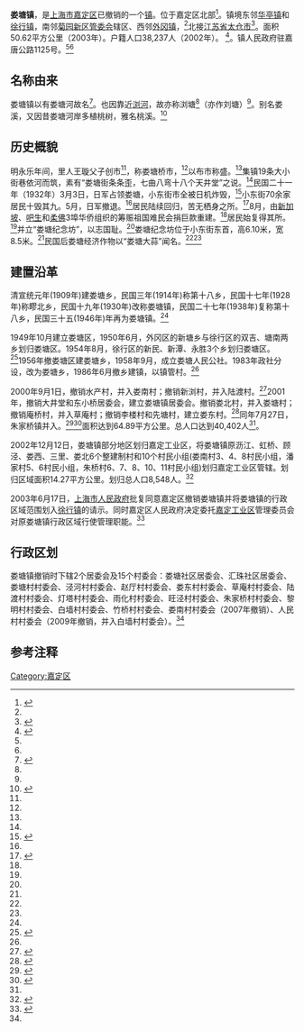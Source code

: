 {{中国乡级行政区
|行政区全称 = 娄塘镇
|景观照片文件名 = Loutang Jinianfang.jpg
|景观照片描述 = 娄塘纪念坊背面
|汉语拼音 = 
|其他语言 = 
|其他语言名称 = 
|位置图文件名 = 
|位置图描述 = 
|自定义图片=
|上级行政区 = [[上海市|上海市]][[嘉定区|嘉定区]]
|行政区类别 = 镇
|行政区划代码 = 
|行政区划 = 18
|村委会 = 16
|居委会 = 2
|建置时间 = 1930年
|领导职位 = 
|领导名称 = 
|政府驻地 = 嘉唐公路1125号
|毗邻 = [[嘉定区|嘉定区]][[华亭镇_(上海市)|华亭镇]]、[[徐行镇|徐行镇]]、[[菊园新区|菊园新区管委会]]、[[外冈镇|外冈镇]]、[[北蔡镇|北蔡镇]]、[[江苏省|江苏省]][[太仓市|太仓市]][[城厢镇_(太仓市)|城厢镇]]、[[陆渡镇|经济开发区]]
|总面积 = 50.62[[平方公里|平方公里]]
|总人口 = 31,854人<sup>（2003年）</sup>
|户籍人口 = 38,237人
|户籍人口年份 = 2002年
|常住人口 = 
|常住人口年份 = 
|人口密度 =
|GDP = 
|邮政编码 = 201807
|电话区号 = 21
|官方网站 =  
|网站名称 = 
}}

'''娄塘镇'''，是[[上海市|上海市]][[嘉定区|嘉定区]]已撤销的一个[[镇|镇]]。位于嘉定区北部<ref name="上海地名志">{{Cite web |url=http://shtong.gov.cn/newsite/node2/node2245/node70862/node70868/node70908/node70912/userobject1ai73656.html |title=《上海地名志》>>第二篇 政区地名>>第二章 街道、镇、乡>>第二节 镇、乡 |access-date=2019-04-15 |archive-date=2020-09-26 |archive-url=https://web.archive.org/web/20200926160556/http://www.shtong.gov.cn/newsite/node2/node2245/node70862/node70868/node70908/node70912/userobject1ai73656.html |dead-url=no }}</ref>。镇境东邻[[华亭镇_(上海市)|华亭镇]]和[[徐行镇|徐行镇]]，南邻[[菊园新区|菊园新区管委会]]辖区、西邻[[外冈镇|外冈镇]]，<ref name="上海地名志"/>北接[[江苏省|江苏省]][[太仓市|太仓市]]<ref name="嘉定县续志">{{Cite web |url=http://shtong.gov.cn/newsite/node2/node4/node2250/node72324/node72329/node72370/userobject1ai79909.html |title=《嘉定县续志》>>第一章 县域区划>>第三节 乡镇概况 |access-date=2019-04-15 |archive-date=2020-09-26 |archive-url=https://web.archive.org/web/20200926151008/http://www.shtong.gov.cn/newsite/node2/node4/node2250/node72324/node72329/node72370/userobject1ai79909.html |dead-url=no }}</ref>。面积50.62平方公里（2003年）。户籍人口38,237人（2002年）。
<ref name="嘉定年鉴2003">{{Cite web |url=http://dangan.jiading.gov.cn/platformData/infoplat/pub/jddaweb_2522/88-04/2003/nr/28.htm |title=《嘉定年鉴2003》 镇·街道·新区 |access-date=2014-11-13 |archive-date=2014-11-13 |archive-url=https://web.archive.org/web/20141113074837/http://dangan.jiading.gov.cn/platformData/infoplat/pub/jddaweb_2522/88-04/2003/nr/28.htm |dead-url=no }}</ref>。镇人民政府驻嘉唐公路1125号。<ref name="嘉定年鉴2002"/><ref name="嘉定年鉴2003"/>

== 名称由来 ==
娄塘镇以有娄塘河故名<ref name="嘉定县志">{{Cite web |url=http://shtong.gov.cn/newsite/node2/node4/node2250/node4424/node13494/node13594/node15443/userobject1ai39605.html |title=《嘉定县志》>>卷一 建置区划>>第三章 县属镇概况>>第四节 娄塘镇 |access-date=2019-04-15 |archive-date=2020-01-18 |archive-url=https://web.archive.org/web/20200118235415/http://www.shtong.gov.cn/Newsite/node2/node4/node2250/node4424/node13494/node13594/node15443/userobject1ai39605.html |dead-url=no }}</ref>。也因靠近[[娄江|浏河]]，故亦称浏塘<ref name="嘉定县续志"/>（亦作刘塘）<ref name="居民点"/>。别名娄溪，又因昔娄塘河岸多植桃树，雅名桃溪。<ref name="居民点">{{Cite web |url=http://shtong.gov.cn/newsite/node2/node2245/node70862/node70869/node70913/node70917/userobject1ai73701.html |title=《上海地名志》>>第三篇 居民地地名>>第一章 居民点>>第二节 市区(二)：嘉定区 |access-date=2019-04-15 |archive-date=2020-12-01 |archive-url=https://web.archive.org/web/20201201091958/http://www.shtong.gov.cn/Newsite/node2/node2245/node70862/node70869/node70913/node70917/userobject1ai73701.html |dead-url=no }}</ref>

== 历史概貌 ==
明永乐年间，里人王璇父子创市<ref name="嘉定县志"/>，称娄塘桥市，<ref name="居民点"/>以布市称盛。<ref name="嘉定县续志"/>集镇19条大小街巷依河而筑，素有“娄塘街条条歪，七曲八弯十八个天井堂”之说。<ref name="嘉定县续志"/>民国二十一年（1932年）3月3日，日军占领娄塘，小东街市全被日机炸毁，<ref name="文博事业">{{Cite web |url=http://shtong.gov.cn/newsite/node2/node4/node2250/node72324/node72359/node72405/userobject1ai79958.html |title=《嘉定县续志》>>第三十一章 文化>>第五节 文博事业 |access-date=2019-04-15 |archive-date=2016-04-25 |archive-url=https://web.archive.org/web/20160425093926/http://www.shtong.gov.cn/Newsite/node2/node4/node2250/node72324/node72359/node72405/userobject1ai79958.html |dead-url=no }}</ref>小东街70余家居民十毁其九。5月，日军撤退。<ref name="嘉定县志"/>居民陆续回归，苦无栖身之所。<ref name="胜迹文物">{{Cite web |url=http://shtong.gov.cn/newsite/node2/node4/node2250/node4424/node13538/node14593/node18597/userobject1ai40439.html |title=《嘉定县志》>>卷二十七 胜迹文物>>第二章 古迹>>第四节 纪念碑 纪念亭阁 墓葬 |access-date=2019-04-15 |archive-date=2020-09-19 |archive-url=https://web.archive.org/web/20200919080046/http://shtong.gov.cn/newsite/node2/node4/node2250/node4424/node13538/node14593/node18597/userobject1ai40439.html |dead-url=no }}</ref>8月，由[[新加坡|新加坡]]、[[巴生市|吧生]]和[[柔佛州|柔佛]]3埠华侨组织的筹赈祖国难民会捐巨款重建。<ref name="文博事业"/>居民始复得其所。<ref name="胜迹文物"/>并立“娄塘纪念坊”，以志国耻。<ref name="嘉定县续志"/>娄塘纪念坊位于小东街东首，高6.10米，宽8.5米。<ref name="嘉定县志"/>民国后娄塘经济作物以“娄塘大蒜”闻名。<ref name="嘉定县志"/><ref name="嘉定县续志"/>

== 建置沿革 ==
清宣统元年(1909年)建娄塘乡，民国三年(1914年)称第十八乡，民国十七年(1928年)称疁北乡，民国十九年(1930年)改称娄塘镇，民国二十七年(1938年)复称第十八乡，民国三十五(1946年)年再为娄塘镇。<ref name="上海地名志"/>

1949年10月建立娄塘区，1950年6月，外冈区的新塘乡与徐行区的双吉、塘南两乡划归娄塘区。1954年8月，徐行区的新民、新潭、永胜3个乡划归娄塘区。<ref>{{Cite web |url=http://shtong.gov.cn/newsite/node2/node4/node2250/node4424/node13494/node13593/node54476/userobject1ai39600.html |title=《嘉定县志》>>卷一 建置区划>>第二章 行政区划>>第三节 解放以后行政区划 |access-date=2019-04-15 |archive-date=2020-09-26 |archive-url=https://web.archive.org/web/20200926145423/http://www.shtong.gov.cn/newsite/node2/node4/node2250/node4424/node13494/node13593/node54476/userobject1ai39600.html |dead-url=no }}</ref>1956年撤娄塘区建娄塘乡，1958年9月，成立娄塘人民公社。1983年政社分设，改为娄塘乡，1986年6月撤乡建镇，以镇管村。<ref name="上海地名志"/>

2000年9月1日，撤销水产村，并入娄南村；撤销新浏村，并入陆渡村。<ref>{{Cite web |url=http://dangan.jiading.gov.cn/platformData/infoplat/pub/jddaweb_2522/88-04/2001/nr/26.htm |title=《嘉定年鉴2001》 民政·社会保障·居民 |access-date=2014-11-13 |archive-date=2014-11-13 |archive-url=https://web.archive.org/web/20141113103104/http://dangan.jiading.gov.cn/platformData/infoplat/pub/jddaweb_2522/88-04/2001/nr/26.htm |dead-url=no }}</ref>2001年，撤销大井堂和东小桥居委会，建立娄塘镇居委会。撤销娄北村，并入娄塘村；撤销庵桥村，并入草庵村；撤销李楼村和先塘村，建立娄东村。<ref>{{Cite web |url=http://dangan.jiading.gov.cn/platformData/infoplat/pub/jddaweb_2522/88-04/2002/nr/27.htm |title=《嘉定年鉴2002》 民政·社会生活 |access-date=2014-11-13 |archive-date=2014-11-13 |archive-url=https://web.archive.org/web/20141113162111/http://dangan.jiading.gov.cn/platformData/infoplat/pub/jddaweb_2522/88-04/2002/nr/27.htm |dead-url=no }}</ref>同年7月27日，朱家桥镇并入。<ref>{{Cite web |url=http://dangan.jiading.gov.cn/platformData/infoplat/pub/jddaweb_2522/88-04/2002/nr/32.htm |title=《嘉定年鉴2002》 附录 |access-date=2014-11-13 |archive-date=2014-11-13 |archive-url=https://web.archive.org/web/20141113074841/http://dangan.jiading.gov.cn/platformData/infoplat/pub/jddaweb_2522/88-04/2002/nr/32.htm |dead-url=no }}</ref><ref name="嘉定年鉴2002">{{Cite web |url=http://dangan.jiading.gov.cn/platformData/infoplat/pub/jddaweb_2522/88-04/2002/nr/28.htm |title=《嘉定年鉴2002》 镇·街道·新区 |access-date=2014-11-13 |archive-date=2014-11-13 |archive-url=https://web.archive.org/web/20141113074843/http://dangan.jiading.gov.cn/platformData/infoplat/pub/jddaweb_2522/88-04/2002/nr/28.htm |dead-url=no }}</ref>面积达到64.89平方公里。总人口达到40,402人<ref name="嘉定年鉴2003"/>。

2002年12月12日，娄塘镇部分地区划归嘉定工业区，将娄塘镇原沥江、虹桥、顾泾、娄西{{notetag|2009年撤销，并入竹桥村}}、三里、娄北6个整建制村和10个村民小组(娄南村3、4、8村民小组，潘家村5、6村民小组，朱桥村6、7、8、10、11村民小组)划归嘉定工业区管辖。划归区域面积14.27平方公里。划归总人口8,548人。<ref>{{Cite web |url=http://dangan.jiading.gov.cn/platformData/infoplat/pub/jddaweb_2522/88-04/2003/nr/27.htm |title=《嘉定年鉴2003》 民政·社会生活 |access-date=2014-11-13 |archive-date=2014-11-13 |archive-url=https://web.archive.org/web/20141113100053/http://dangan.jiading.gov.cn/platformData/infoplat/pub/jddaweb_2522/88-04/2003/nr/27.htm |dead-url=no }}</ref>

2003年6月17日，[[上海市人民政府|上海市人民政府]]批复同意嘉定区撤销娄塘镇并将娄塘镇的行政区域范围划入[[徐行镇|徐行镇]]的请示。同时嘉定区人民政府决定委托[[上海市嘉定工业区|嘉定工业区]]管理委员会对原娄塘镇行政区域行使管理职能。<ref>{{Cite web |url=http://dangan.jiading.gov.cn/platformData/infoplat/pub/jddaweb_2522/88-04/2004/nr/27.htm |title=《嘉定年鉴2004》 民政·社会生活 |access-date=2014-11-12 |archive-date=2014-11-10 |archive-url=https://web.archive.org/web/20141110114058/http://dangan.jiading.gov.cn/platformData/infoplat/pub/jddaweb_2522/88-04/2004/nr/27.htm |dead-url=no }}</ref>

== 行政区划 ==
娄塘镇撤销时下辖2个居委会及15个村委会：娄塘社区居委会、汇珠社区居委会、娄塘村村委会、泾河村村委会、赵厅村村委会、娄东村村委会、草庵村村委会、陆渡村村委会、灯塔村村委会、雨化村村委会、旺泾村村委会、朱家桥村村委会、黎明村村委会、白墙村村委会、竹桥村村委会、娄南村村委会（2007年撤销）、人民村村委会（2009年撤销，并入白墙村村委会）。<ref name="嘉定年鉴2003"/>

== 参考注释 ==
{{NoteFoot}}
<references/>

{{PRC admin/navcat|31/01/14/109/000}}
{{上海市历史文化风貌区}}

[[Category:嘉定区|Category:嘉定区]]
